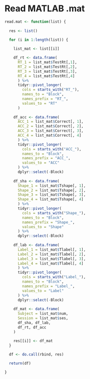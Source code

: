 # Read MATLAB .mat
```r
read.mat <- function(list) {
  
  res <- list()
  
  for (i in 1:length(list)) {

    list_mat <- list[[i]]

    df_rt <- data.frame(
      RT_1 = list_mat$TestRt[,1],
      RT_2 = list_mat$TestRt[,2],
      RT_3 = list_mat$TestRt[,3],
      RT_4 = list_mat$TestRt[,4]
      ) %>%
      tidyr::pivot_longer(
        cols = starts_with("RT_"),
        names_to = "Block",
        names_prefix = "RT_",
        values_to = "RT"
      ) 
      
    df_acc <- data.frame(
      ACC_1 = list_mat$Correct[, 1],
      ACC_2 = list_mat$Correct[, 2],
      ACC_3 = list_mat$Correct[, 3],
      ACC_4 = list_mat$Correct[, 4]
      ) %>%
      tidyr::pivot_longer(
        cols = starts_with("ACC_"),
        names_to = "Block",
        names_prefix = "ACC_",
        values_to = "ACC"
      ) %>%
      dplyr::select(-Block)
    
    df_sha <- data.frame(
      Shape_1 = list_mat$Tshape[, 1],
      Shape_2 = list_mat$Tshape[, 2],
      Shape_3 = list_mat$Tshape[, 3],
      Shape_4 = list_mat$Tshape[, 4]
      ) %>%
      tidyr::pivot_longer(
        cols = starts_with("Shape_"),
        names_to = "Block",
        names_prefix = "Shape_",
        values_to = "Shape"
      ) %>%
      dplyr::select(-Block)
    
    df_lab <- data.frame(
      Label_1 = list_mat$Tlabel[, 1],
      Label_2 = list_mat$Tlabel[, 2],
      Label_3 = list_mat$Tlabel[, 3],
      Label_4 = list_mat$Tlabel[, 4]
      ) %>%
      tidyr::pivot_longer(
        cols = starts_with("Label_"),
        names_to = "Block",
        names_prefix = "Label_",
        values_to = "Label"
      ) %>%
      dplyr::select(-Block)
    
    df_mat <- data.frame(
      Subject = list_mat$num,
      Session = list_mat$ses,
      df_sha, df_lab,
      df_rt, df_acc
    )
    
    res[[i]] <- df_mat
  }

  df <- do.call(rbind, res)

  return(df)

}
```
